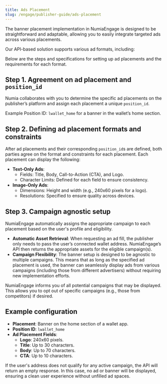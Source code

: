```yaml
---
title: Ads Placement
slug: /engage/publisher-guide/ads-placement
---
```


The banner placement implementation in NumiaEngage is designed to be straightforward and adaptable, allowing you to easily integrate targeted ads across various placements. 


Our API-based solution supports various ad formats, including:

<CardList cols={5}>
<Card 
  title="Banner Ads"
  icon="cards"
  iconType='duotone'
  iconSize='32px'
/>
<Card 
  title="Notifications"
  icon="bell-ringing"
  iconType='duotone'
  iconSize='32px'
/>
<Card 
  title="Native Feed Integrations"
  icon="rss-simple"
  iconType='duotone'
  iconSize='32px'
/>
<Card 
  title="Rich Media Content"
  icon="monitor-play"
  iconType='duotone'
  iconSize='32px'
/>
<Card 
  title="Interactive Elements"
  icon="cursor"
  iconType='duotone'
  iconSize='32px'
/>
</CardList>

Below are the steps and specifications for setting up ad placements and the requirements for each format.


## Step 1. Agreement on ad placement and `position_id`

Numia collaborates with you to determine the specific ad placements on the publisher’s platform and assign each placement a unique `position_id`. 

Example Position ID: `lwallet_home` for a banner in the wallet’s home section.


## Step 2. Defining ad placement formats and constraints

After ad placements and their corresponding `position_id`s are defined, both parties agree on the format and constraints for each placement. Each placement can display the following:

* **Text-Only Ads**:
    * Fields: Title, Body, Call-to-Action (CTA), and Logo.
    * Character Limits: Defined for each field to ensure consistency.
* **Image-Only Ads**:
    * Dimensions: Height and width (e.g., 240x60 pixels for a logo).
    * Resolutions: Specified to ensure quality across devices.


## Step 3. Campaign agnostic setup

NumiaEngage automatically assigns the appropriate campaign to each placement based on the user's profile and eligibility.
* **Automatic Asset Retrieval**: When requesting an ad fill, the publisher only needs to pass the user’s connected wallet address. NumiaEngage’s API then returns the appropriate assets for the eligible campaign(s).
* **Campaign Flexibility**: The banner setup is designed to be agnostic to multiple campaigns. This means that as long as the specified ad placement is used, the banner can seamlessly display ads from various campaigns (including those from different advertisers) without requiring new implementation efforts.

NumiaEngage informs you of all potential campaigns that may be displayed. This allows you to opt out of specific campaigns (e.g., those from competitors) if desired.


## Example configuration
* **Placement**: Banner on the home section of a wallet app.
* **Position ID**: `lwallet_home`
* **Ad Placement Fields**:
    * **Logo**: 240x60 pixels.
    * **Title**: Up to 30 characters.
    * **Body**: Up to 70 characters.
    * **CTA**: Up to 10 characters.


<Callout type="info" title="Empty State Handling">
If the user's address does not qualify for any active campaign, the API will return an empty response. In this case, no ad or banner will be displayed, ensuring a clean user experience without unfilled ad spaces.
</Callout>
